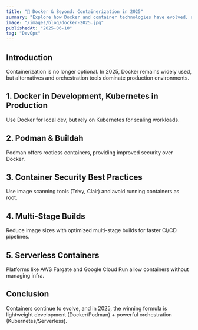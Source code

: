 ```yaml
---
title: "🐳 Docker & Beyond: Containerization in 2025"
summary: "Explore how Docker and container technologies have evolved, and why alternatives like Podman are gaining traction."
image: "/images/blog/docker-2025.jpg"
publishedAt: "2025-06-10"
tag: "DevOps"
---
```


## Introduction

Containerization is no longer optional. In 2025, Docker remains widely used, but alternatives and orchestration tools dominate production environments.

## 1. Docker in Development, Kubernetes in Production

Use Docker for local dev, but rely on Kubernetes for scaling workloads.

## 2. Podman & Buildah

Podman offers rootless containers, providing improved security over Docker.

## 3. Container Security Best Practices

Use image scanning tools (Trivy, Clair) and avoid running containers as root.

## 4. Multi-Stage Builds

Reduce image sizes with optimized multi-stage builds for faster CI/CD pipelines.

## 5. Serverless Containers

Platforms like AWS Fargate and Google Cloud Run allow containers without managing infra.

## Conclusion

Containers continue to evolve, and in 2025, the winning formula is lightweight development (Docker/Podman) + powerful orchestration (Kubernetes/Serverless).

